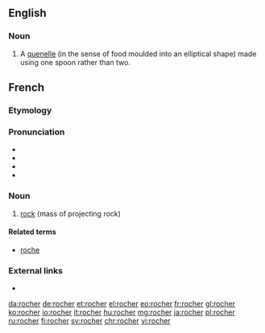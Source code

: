 ==English==

===Noun===
{{en-noun}}

# {{context|cooking}} A [[quenelle]] (in the sense of food moulded into an elliptical shape) made using one spoon rather than two.

==French==

===Etymology===
{{etyl|fro|fr}} {{term|rochier|lang=fro}}

===Pronunciation===
* {{IPA|/ʁo.ʃe/|lang=fr}}
* {{audio|Fr-rocher.ogg|Audio (France, Paris)|lang=fr}}
* {{rhymes|e|lang=fr}}
* {{homophones|rochers|lang=fr}}

===Noun===
{{fr-noun|m}}

# [[rock]] (mass of projecting rock)

====Related terms====
* [[roche]]

===External links===
* {{R:TLFi}}

[[da:rocher]]
[[de:rocher]]
[[et:rocher]]
[[el:rocher]]
[[eo:rocher]]
[[fr:rocher]]
[[gl:rocher]]
[[ko:rocher]]
[[io:rocher]]
[[it:rocher]]
[[hu:rocher]]
[[mg:rocher]]
[[ja:rocher]]
[[pl:rocher]]
[[ru:rocher]]
[[fi:rocher]]
[[sv:rocher]]
[[chr:rocher]]
[[vi:rocher]]